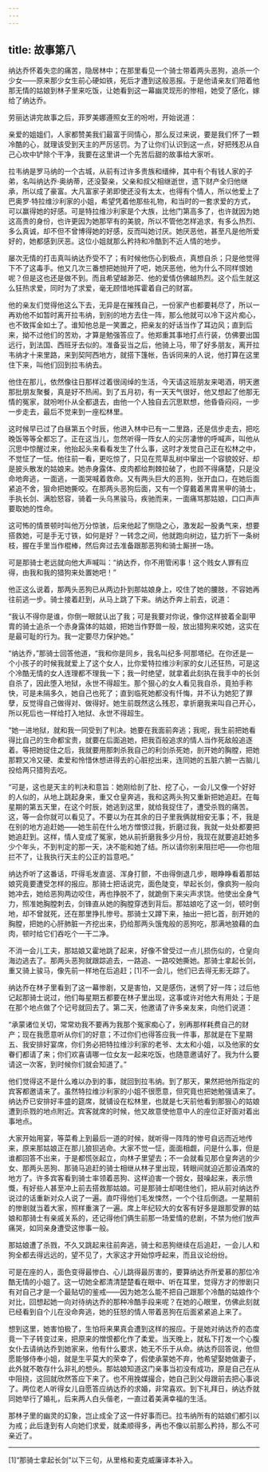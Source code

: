 ```yaml
---
---
---
```

title: 故事第八
---

纳达乔怀着失恋的痛苦，隐居林中；在那里看见一个骑士带着两头恶狗，追杀一个少女——原来那少女生前心硬如铁，死后才遭到这般恶报。于是他请亲友们陪着他那无情的姑娘到林子里来吃饭，让她看到这一幕幽灵现形的惨相，她受了感化，嫁给了纳达乔。



劳丽达讲完故事之后，菲罗美娜遵照女王的吩咐，开始说道：

亲爱的姐姐们，人家都赞美我们最富于同情心，那么反过来说，要是我们怀了一颗冷酷的心，就理该受到天主的严厉惩罚。为了让你们认识到这一点，好把残忍从自己心坎中铲除个干净，我要在这里讲一个先苦后甜的故事给大家听。

拉韦纳是罗马纳的一个古城，从前有过许多贵族和缙绅，其中有个有钱人家的子弟，名叫纳达乔·奥纳蒂，还没娶亲，父亲和叔父相继逝世，遗下财产全归他继承，所以成了豪富。大凡富家子弟即使还没有太太，也得有个情人，所以他爱上了巴奥罗·特拉维沙利家的小姐，希望凭着他那些礼物，和当时的一套求爱的方式，可以赢得她的好感。可是特拉维沙利家是个大族，比他门第高多了，也许就因为她这高贵的身份，也许更因为她那罕有的美貌，所以不管他怎样追求，有多么热烈、多么真诚，却不但不曾博得她的好感，反而叫她讨厌。她厌恶他，甚至凡是他所爱好的，她都感到厌恶。这位小姐就那么矜持和冷酷到不近人情的地步。

屡次无情的打击真叫纳达乔受不了；有时候他伤心到极点，真想自杀；只是他觉得下不了这毒手。他又几次三番想把她抛开了吧，她厌恶他，他为什么不同样恨她呢？但是这也还是做不到。而且希望越渺茫、他的爱情仿佛越热烈。这个后生就这么狂热求爱，同时为了求爱，毫无顾惜地挥霍着自己的财富。

他的亲友们觉得他这么下去，无异是在摧残自己，一份家产也都要耗尽了，所以一再劝他不如暂时离开拉韦纳，到别的地方去住一阵，那么他就可以冷下这片痴心，也不致挥金如土了。谁知他总是一笑置之，把亲友的好话当作了耳边风；直到后来，拗不过他们的苦劝，才算是勉强答应了。他郑重其事地打点行装，仿佛要出国远行，到法国、西班牙去似的。准备妥当之后，他骑上马，带了好多朋友，离开拉韦纳才十来里路，来到契阿西地方，就搭下篷帐，告诉同来的人说，他打算在这里住下来，叫他们回到拉韦纳去。

他住在那儿，依然像往日那样过着很阔绰的生活，今天请这班朋友来喝酒，明天邀那批朋友聚餐，真是好不热闹。到了五月初，有一天天气很好，他又想起了他那无情的冤家，就吩咐仆从全都退去，由他一个人独自去沉思默想，他昏昏闷闷，一步一步走去，最后不觉来到一座松林里。

这时候早已过了白昼第五个时辰，他进入林中已有一二里路，还是信步走去，把吃晚饭等等全都忘了。正在这当儿，忽然听得一阵女人的尖厉凄惨的呼喊声，叫他从沉思中惊醒过来，他抬起头来看看发生了什么事，这时才发觉自己正在松林之中，不觉怔了一怔。他往前一看，更吃惊了，只见在荒草乱树中窜出一个容貌姣好、却是披头散发的姑娘来。她赤身露体、皮肉都给荆棘拉破了，也顾不得痛楚，只是没命地奔逃，一面逃，一面哭喊着救命。又有两头巨大的恶狗，张开血口，在她后面紧追不舍，狠命把她撕咬。在那两头恶狗后面，又有一个穿戴着黑胄黑甲的骑士，手执长剑、满脸怒容，骑着一头乌黑骏马，疾驰而来，一面痛骂那姑娘，口口声声要取她的性命。

这可怖的情景顿时叫他万分惊骇，后来他起了恻隐之心，激发起一股勇气来，想要搭救她，可是手无寸铁，如何是好？一转念之间，他就跑向树边，猛力折下一条树枝，握在手里当作棍棒，然后奔过去准备跟那恶狗和骑士厮拼一场。

可是那骑士老远就向他大声喊叫：“纳达乔，你不用管闲事！这个贱女人罪有应得，由我和我的猎狗来处置她吧！”

他正这么说着，那两头恶狗已从两边扑到那姑娘身上，咬住了她的腰肢，不容她再往前逃一步。骑士接着赶到，从马上跳了下来。纳达乔奔上前去，说道：

“我认不得你是谁，你倒一眼就认出了我；可是我要对你说，像你这样披着全副甲胄的骑士追杀一个赤身露体的姑娘，把她当作野兽一般，放出猎狗来咬她，这实在是最可耻的行为。我一定要尽力保护她。”

“纳达乔，”那骑士回答他道，“我和你是同乡，我名叫纪多·阿那塔纪。在你还是一个小孩子的时候我就爱上了这个女人，比你爱特拉维沙利家的女儿还狂热，可是这个冷酷无情的女人连理都不理我一下；我一时绝望，就拿着此刻执在我手中的长剑自杀了，因此堕入地狱，永世不得超生。那个狠心的女人看见我自杀，竟拍手称快，可是未隔多久，她自己也死了；直到临死她都没有忏悔，并不认为她犯了罪孽，反觉得自己做得对、做得好。她生前既然这么残忍，拿折磨我来叫自己开心，所以死后也一样给打入地狱、永世不得超生。

“她一进地狱，就和我一同受到了判决。她要在我面前奔逃；我呢，我生前把她看得比自己的生命都宝贵，就要在后面追她，把我百般追求的情人当作死敌般追逐着。等把她捉住之后，我就要用那刺杀我自己的利剑杀死她，剖开她的胸膛，把她那颗又冷又硬、柔爱和怜惜休想进得去的心脏挖出来，连同她的五脏六腑一古脑儿投给两只猎狗去吃。

“可是，这也是天主的判决和意旨：她刚给剖了肚、挖了心，一会儿又像一个好好的人似的，从地上跳起身来，重又仓皇奔逃，我和这两头狗又重新把她追赶。在每星期的第五天里，在这个时辰，她逃到这里，就给我捉住了，遭受杀戮的痛苦。这，等一会你就可以看见了。不要以为在其余的日子里我俩就相安无事；不，我是在别的地方追赶她——她生前在什么地方憎恨过我，折磨过我，我就一处处都要把她追赶到。这样，情人变成了冤家，她从前折磨我多少月份，我现在就要追赶她多少个年头，不到判定的那一天，决不能和她了结。所以请你别来阻拦吧——你也阻拦不了，让我执行天主的公正的旨意吧。”

纳达乔听了这番话，吓得毛发直竖、浑身打颤，不由得倒退几步，眼睁睁看着那姑娘究竟要遭受怎样的报应。那骑士把话说完，面色陡变，举起长剑，像疯狗一般向她冲去，她给恶狗两边咬住，再也挣脱不了，就跪倒下来尖声求饶。他使出全身气力，照准她胸膛刺去，剑锋直从她的胸膛穿透到背后。那姑娘吃了这一剑，顿时倒地，却不曾就死，还在那里挣扎惨号。那骑士又蹲下来，抽出一把匕首，剖开她的胸膛，把她的心肝肺脏一齐挖出来，扔给那两头饿鬼般的恶狗吃，那满地狼藉的血肉，顿时给它们吞吃个一干二净。

不消一会儿工夫，那姑娘又霍地跳了起来，好像不曾受过一点儿损伤似的，仓皇向海边逃去了。那两头恶狗就跟踪追去，一路追、一路咬她撕她。那骑士拿起长剑，重又骑上骏马，像先前一样地在后追赶；[1]不一会儿，他们已去得无影无踪了。

纳达乔在林子里看到了这一幕惨剧，又是害怕，又是感伤，迷惘了好一阵；过后他记起那骑士说过，他们每星期五都要在林子里出现，这事或许对他大有用处；于是在那个地点做了个记号就回去了。第二天，他邀请了许多亲友来，向他们说道：

“承蒙诸位关切，常常劝我不要再为我那个冤家痴心了，别再那样耗费自己的财产；现在我愿意听从你们的好意；不过你们也得答应我一件事，那就是在下星期五、我安排好宴席，你们务必把特拉维沙利家的老爷、太太和小姐，以及他家的女眷们都请了来；你们欢喜请哪一位女友一起来吃饭，也随意邀请好了。我为什么要请这一次客，到时候你们就会知道了。”

他们觉得这不是什么难以办到的事，就回到拉韦纳。到了那天，果然把他所指定的宾客都邀请来了。虽然特拉维沙利家的小姐不很愿意，但究竟也把她勉强请来了。纳达乔已安排好丰盛的筵席，就铺设在松林里，也就是七天前他看到那狠心的姑娘遭到杀戮的地点附近。宾客就席的时候，他又故意使他意中人的座位正好面对着出事地点。

大家开始用宴，等菜肴上到最后一道的时候，就听得一阵阵的惨号自远而近地传来，原来那姑娘正在那儿狼狈逃命。大家不觉一怔，面面相觑，问是什么事，但是谁都回答不出来，于是都慌张起立，向林子里望去；不一会就看见那仓皇奔逃的少女、那两头恶狗、那骑马追赶的骑士相继从林子里出现，转眼间就迫近那设酒席的地方了。许多宾客看到骑士率领着恶狗、这样迫害一个弱女，鼓噪起来，表示愤慨，有好些人甚至冲上前去搭救那姑娘。可是那骑士却喝住他们，把从前对纳达乔说过的话重新对众人说了一遍。直吓得他们毛发悚然，一个个往后倒退。一星期前的惨剧就当着大家，照样重演了一遍。席上年纪较大的女客有好多是跟那受罪的姑娘和那骑士有亲戚关系的，还记得他们俩生前那一场爱情的悲剧，不禁为他们放声痛哭，如同亲身遭受这惨事一般。

那姑娘遭了杀戮，不久又跳起来往前奔逃，骑士和恶狗继续在后追赶，一会儿人和狗全都去得远远的，望不见了，大家这才开始惊呼起来，而且议论纷纷。

可是在座的人，面色变得最惨白、心儿跳得最厉害的，要算纳达乔所爱慕的那位冷酷无情的小姐了。这一切她全都清清楚楚看在眼中、听在耳里，觉得方才的惨剧只有对自己才是一个最贴切的鉴戒——因为她怎么能不把自己跟那个冷酷的姑娘作个对比，回想起她一向对待纳达乔的那种冷酷手段来呢？在她的心眼里，仿佛此刻就已经看到自个儿在没命奔逃，她的狂怒的情人带着恶狗在后面紧紧追上来了。

想到这里，她害怕极了，生怕将来果真会遭到这样的报应。于是她对纳达乔的态度竟一下子转变过来，把原来的憎恨都化作了柔爱。当天晚上，就私下打发一个心腹女仆去请纳达乔到她家来，他有什么要求，她无不乐于从命。纳达乔回答说，他但愿能够侍奉小姐，就是生平莫大的荣幸了，假使承蒙她不弃，他希望娶她做妻子，此外就不敢存什么非礼的想头。那姑娘知道这门亲事当初没有成功，原是自己在从中阻挠，这回就欣然答应下来了。也不用挽媒撮合，她自己到父母跟前去把心事说了。两位老人听得女儿自愿答应纳达乔的求婚，非常喜欢。到下礼拜日，纳达乔就同她举行了婚礼，后来两人白头偕老，一直过着美满幸福的生活。

那林子里的幽灵的幻象，岂止成全了这一件好事而已。拉韦纳所有的姑娘们都引以为戒；此后逢到有人向她们求爱，就柔顺得多，再也不像以前那么矜持，那么不可亲近了。



* * *



[1]“那骑士拿起长剑”以下三句，从里格和麦克威廉译本补入。
